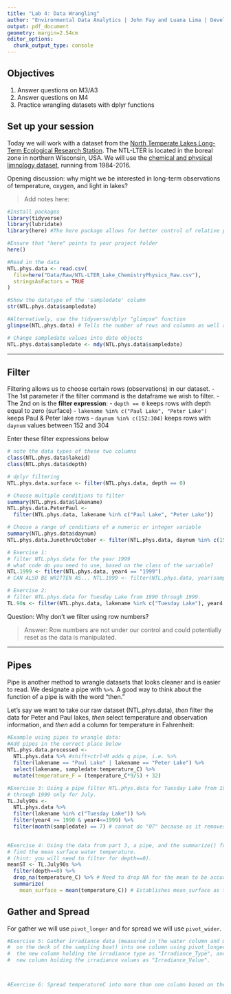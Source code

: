 ```yaml
---
title: "Lab 4: Data Wrangling"
author: "Environmental Data Analytics | John Fay and Luana Lima | Developed by Kateri Salk"
output: pdf_document
geometry: margin=2.54cm
editor_options: 
  chunk_output_type: console
---
```


## Objectives
1. Answer questions on M3/A3
2. Answer questions on M4
3. Practice wrangling datasets with dplyr functions

## Set up your session

Today we will work with a dataset from the [North Temperate Lakes Long-Term Ecological Research Station](https://lter.limnology.wisc.edu/about/overview). The NTL-LTER is located in the boreal zone in northern Wisconsin, USA. We will use the [chemical and physical limnology dataset](https://lter.limnology.wisc.edu/content/cascade-project-north-temperate-lakes-lter-core-data-physical-and-chemical-limnology-1984), running from 1984-2016. 

Opening discussion: why might we be interested in long-term observations of temperature, oxygen, and light in lakes?

> Add notes here: 

```r
#Install packages
library(tidyverse)
library(lubridate)
library(here) #The here package allows for better control of relative paths

#Ensure that "here" points to your project folder
here()

#Read in the data
NTL.phys.data <- read.csv(
  file=here("Data/Raw/NTL-LTER_Lake_ChemistryPhysics_Raw.csv"), 
  stringsAsFactors = TRUE
)

#Show the datatype of the 'sampledate' column
str(NTL.phys.data$sampledate)

#Alternatively, use the tidyverse/dplyr "glimpse" function
glimpse(NTL.phys.data) # Tells the number of rows and columns as well as giving you a glimpse of the columns and records with specified type of data storage

# Change sampledate values into date objects
NTL.phys.data$sampledate <- mdy(NTL.phys.data$sampledate)
```

---

## Filter

Filtering allows us to choose certain rows (observations) in our dataset.
-   The 1st parameter if the filter command is the dataframe we wish to filter. 
-   The 2nd on is the **filter expression**:
   -    `depth == 0` keeps rows with depth equal to zero (surface)
   -    `lakename %in% c("Paul Lake", "Peter Lake")` keeps Paul & Peter lake rows
   -    `daynum %in% c(152:304)` keeps rows with `daynum` values between 152 and 304
   
Enter these filter expressions below

```r
# note the data types of these two columns
class(NTL.phys.data$lakeid)
class(NTL.phys.data$depth)

# dplyr filtering 
NTL.phys.data.surface <- filter(NTL.phys.data, depth == 0) 

# Choose multiple conditions to filter
summary(NTL.phys.data$lakename)
NTL.phys.data.PeterPaul <- 
  filter(NTL.phys.data, lakename %in% c("Paul Lake", "Peter Lake"))

# Choose a range of conditions of a numeric or integer variable
summary(NTL.phys.data$daynum)
NTL.phys.data.JunethruOctober <- filter(NTL.phys.data, daynum %in% c(152:304))
```

```r
# Exercise 1: 
# filter NTL.phys.data for the year 1999
# what code do you need to use, based on the class of the variable?
NTL.1999 <- filter(NTL.phys.data, year4 == "1999")
# CAN ALSO BE WRITTEN AS... NTL.1999 <- filter(NTL.phys.data, year(sampledate) == "1999")

# Exercise 2: 
# filter NTL.phys.data for Tuesday Lake from 1990 through 1999.
TL.90s <- filter(NTL.phys.data, lakename %in% c("Tuesday Lake"), year4 >= 1990 & year4<=1999)
```
Question: Why don't we filter using row numbers?

> Answer: Row numbers are not under our control and could potentially reset as the data is manipulated.

---

## Pipes

Pipe is another method to wrangle datasets that looks cleaner and is easier to read.  We designate a pipe with `%>%`. A good way to think about the function of a pipe is with the word "then." 

Let's say we want to take our raw dataset (NTL.phys.data), *then* filter the data for Peter and Paul lakes, *then* select temperature and observation information, and *then* add a column for temperature in Fahrenheit: 


```r
#Example using pipes to wrangle data: 
#Add pipes in the correct place below
NTL.phys.data.processed <- 
  NTL.phys.data %>% #shift+ctrl+M adds q pipe, i.e. %>%
  filter(lakename == "Paul Lake" | lakename == "Peter Lake") %>% 
  select(lakename, sampledate:temperature_C) %>% 
  mutate(temperature_F = (temperature_C*9/5) + 32) 

#Exercise 3: Using a pipe filter NTL.phys.data for Tuesday Lake from 1990 
# through 1999 only for July.
TL.July90s <- 
  NTL.phys.data %>% 
  filter(lakename %in% c("Tuesday Lake")) %>% 
  filter(year4 >= 1990 & year4<=1999) %>% 
  filter(month(sampledate) == 7) # cannot do "07" because as it removes the month from sampledate it will become a singular number (new format)
  

#Exercise 4: Using the data from part 3, a pipe, and the summarize() function, 
# find the mean surface water temperature. 
# (hint: you will need to filter for depth==0). 
meanST <- TL.July90s %>% 
  filter(depth==0) %>% 
  drop_na(temperature_C) %>% # Need to drop NA for the mean to be accurately calculated
  summarize(
    mean_surface = mean(temperature_C)) # Establishes mean_surface as the new column name; otherwise, it just says mean(temperature_C)
```



## Gather and Spread

For gather we will use `pivot_longer` and for spread we will use `pivot_wider`.

```r
#Exercise 5: Gather irradiance data (measured in the water column and measured
#  on the deck of the sampling boat) into one column using pivot_longer. Name
#  the new column holding the irradiance type as "Irradiance_Type", and name the
#  new column holding the irradiance values as "Irradiance_Value".



#Exercise 6: Spread temperatureC into more than one column based on the depth.



```

